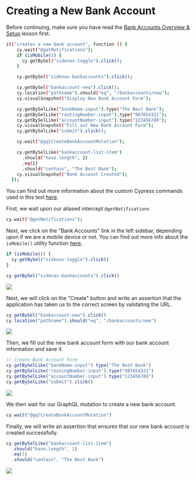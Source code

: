 # Creating a New Bank Account

Before continuing, make sure you have read the [Bank Accounts Overview & Setup](Bank%20Accounts%20Overview%20&%20Setup%20c40a9fd9fa964f47a726d51989ad5a90.md) lesson first.

```bash
it("creates a new bank account", function () {
    cy.wait("@getNotifications");
    if (isMobile()) {
      cy.getBySel("sidenav-toggle").click();
    }

    cy.getBySel("sidenav-bankaccounts").click();

    cy.getBySel("bankaccount-new").click();
    cy.location("pathname").should("eq", "/bankaccounts/new");
    cy.visualSnapshot("Display New Bank Account Form");

    cy.getBySelLike("bankName-input").type("The Best Bank");
    cy.getBySelLike("routingNumber-input").type("987654321");
    cy.getBySelLike("accountNumber-input").type("123456789");
    cy.visualSnapshot("Fill out New Bank Account Form");
    cy.getBySelLike("submit").click();

    cy.wait("@gqlCreateBankAccountMutation");

    cy.getBySelLike("bankaccount-list-item")
      .should("have.length", 2)
      .eq(1)
      .should("contain", "The Best Bank");
    cy.visualSnapshot("Bank Account Created");
  });
```

You can find out more information about the custom Cypress commands used in this test [here](https://www.notion.so/RWA-Custom-Cypress-Commands-Tasks-Functions-5efc9089b2184a22910b5532796a65dd).

First, we wait upon our aliased intercept `@getNotifications`

```bash
cy.wait("@getNotifications");
```

Next, we click on the "Bank Accounts" link in the left sidebar, depending upon if we are a mobile device or not. You can find out more info about the `isMobile()` utility function [here](https://www.notion.so/RWA-Custom-Cypress-Commands-Tasks-Functions-5efc9089b2184a22910b5532796a65dd).

```jsx
if (isMobile()) {
  cy.getBySel("sidenav-toggle").click()
}

cy.getBySel("sidenav-bankaccounts").click()
```

![](/images/real-world-examples/bank-accounts/creating-a-new-bank-account/Screen_Shot_2021-06-30_at_10.19.19_AM.png)

Next, we will click on the "Create" button and write an assertion that the application has taken us to the correct screen by validating the URL.

```jsx
cy.getBySel("bankaccount-new").click()
cy.location("pathname").should("eq", "/bankaccounts/new")
```

![](/images/real-world-examples/bank-accounts/creating-a-new-bank-account/Screen_Shot_2021-06-30_at_10.21.15_AM.png)

Then, we fill out the new bank account form with our bank account information and save it.

```jsx
// Create Bank Account Form
cy.getBySelLike("bankName-input").type("The Best Bank")
cy.getBySelLike("routingNumber-input").type("987654321")
cy.getBySelLike("accountNumber-input").type("123456789")
cy.getBySelLike("submit").click()
```

![](/images/real-world-examples/bank-accounts/creating-a-new-bank-account/Screen_Shot_2021-06-30_at_10.22.29_AM.png)

We then wait for our GraphQL mutation to create a new bank account.

```jsx
cy.wait("@gqlCreateBankAccountMutation")
```

Finally, we will write an assertion that ensures that our new bank account is created successfully.

```jsx
cy.getBySelLike("bankaccount-list-item")
  .should("have.length", 2)
  .eq(1)
  .should("contain", "The Best Bank")
```

![](/images/real-world-examples/bank-accounts/creating-a-new-bank-account/Screen_Shot_2021-06-30_at_10.25.36_AM.png)
